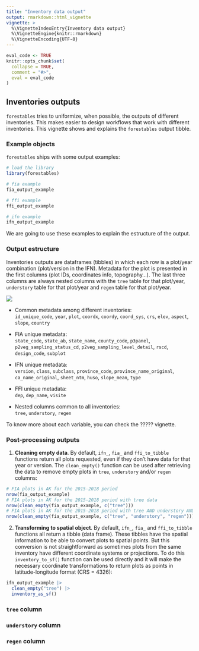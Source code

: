 ```yaml
---
title: "Inventory data output"
output: rmarkdown::html_vignette
vignette: >
  %\VignetteIndexEntry{Inventory data output}
  %\VignetteEngine{knitr::rmarkdown}
  %\VignetteEncoding{UTF-8}
---
```


```r
eval_code <- TRUE
knitr::opts_chunk$set(
  collapse = TRUE,
  comment = "#>",
  eval = eval_code
)
```

## Inventories outputs

`forestables` tries to uniformize, when possible, the outputs of different inventories. This makes
easier to design workflows that work with different inventories. This vignette shows and explains
the `forestables` output tibble.

### Example objects

`forestables` ships with some output examples:

```r
# load the library
library(forestables)

# fia example
fia_output_example

# ffi example
ffi_output_example

# ifn example
ifn_output_example
```

We are going to use these examples to explain the estructure of the output.

### Output estructure

Inventories outputs are dataframes (tibbles) in which each row is a plot/year combination
(plot/version in the IFN). Metadata for the plot is presented in the first columns (plot IDs,
coordinates info, topography...). The last three columns are always nested columns with the
`tree` table for that plot/year, `understory` table for that plot/year and `regen` table for that
plot/year.

![]("inventory_row.svg")

  * Common metadata among different inventories:  
    `id_unique_code`, `year`, `plot`, `coordx`, `coordy`, `coord_sys`, `crs`, `elev`, `aspect`,
    `slope`, `country`
  
  * FIA unique metadata:  
    `state_code`, `state_ab`, `state_name`, `county_code`, `p3panel`, `p2veg_sampling_status_cd`,
    `p2veg_sampling_level_detail`, `rscd`, `design_code`, `subplot`
  
  * IFN unique metadata:  
    `version`, `class`, `subclass`, `province_code`, `province_name_original`, `ca_name_original`,
    `sheet_ntm`, `huso`, `slope_mean`, `type`
  
  * FFI unique metadata:  
    `dep`, `dep_name`, `visite`
  
  * Nested columns common to all inventories:  
    `tree`, `understory`, `regen`

To know more about each variable, you can check the ????? vignette.

### Post-processing outputs

  1. **Cleaning empty data**. By default, `ifn_`, `fia_` and `ffi_to_tibble` functions return all
     plots requested, even if they don't have data for that year or version. The `clean_empty()`
     function can be used after retrieving the data to remove empty plots in `tree`, `understory`
     and/or `regen` columns:

```r
# FIA plots in AK for the 2015-2018 period
nrow(fia_output_example)
# FIA plots in AK for the 2015-2018 period with tree data
nrow(clean_empty(fia_output_example, c("tree")))
# FIA plots in AK for the 2015-2018 period with tree AND understory AND regen data
nrow(clean_empty(fia_output_example, c("tree", "understory", "regen")))
```

  2. **Transforming to spatial object**. By default, `ifn_`, `fia_` and `ffi_to_tibble` functions
     all return a tibble (data frame). These tibbles have the spatial information to be able to
     convert plots to spatial points. But this conversion is not straightforward as sometimes plots
     from the same inventory have different coordinate systems or projections. To do this
     `inventory_to_sf()` function can be used directly and it will make the necessary coordinate
     transformations to return plots as points in latitude-longitude format (CRS = 4326):

```r
ifn_output_example |>
  clean_empty("tree") |>
  inventory_as_sf()
```

### `tree` column

### `understory` column

### `regen` column
